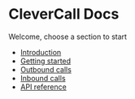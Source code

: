 # CleverCall Docs

Welcome, choose a section to start

- [Introduction](/introduction)
- [Getting started](/getting-started)
- [Outbound calls](/outbound-calls)
- [Inbound calls](/inbound-calls)
- [API reference](/api-reference)
